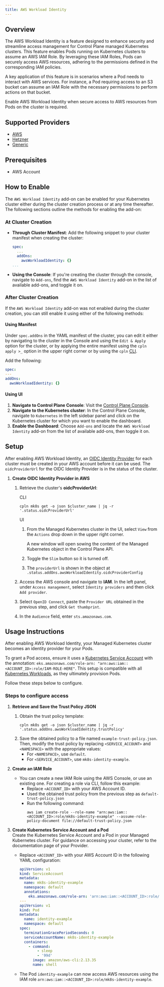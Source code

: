 ```yaml
---
title: AWS Workload Identity
---
```


## Overview

The AWS Workload Identity is a feature designed to enhance security and streamline access management for Control Plane managed Kubernetes clusters. This feature enables Pods running on Kubernetes clusters to assume an AWS IAM Role. By leveraging these IAM Roles, Pods can securely access AWS resources, adhering to the permissions defined in the corresponding IAM policies.

A key application of this feature is in scenarios where a Pod needs to interact with AWS services. For instance, a Pod requiring access to an S3 bucket can assume an IAM Role with the necessary permissions to perform actions on that bucket.

Enable AWS Workload Identity when secure access to AWS resources from Pods on the cluster is required.

## Supported Providers

- [AWS](/self-hosted/mk8s/aws)
- [Hetzner](/self-hosted/mk8s/hetzner)
- [Generic](/self-hosted/mk8s/generic)

## Prerequisites

- AWS Account

## How to Enable

The `AWS Workload Identity` add-on can be enabled for your Kubernetes cluster either during the cluster creation process or at any time thereafter. The following sections outline the methods for enabling the add-on:

### At Cluster Creation

- **Through Cluster Manifest**: Add the following snippet to your cluster manifest when creating the cluster:

  ```yaml YAML
  spec:
    ...
    addOns:
      awsWorkloadIdentity: {}
  ...
  ```

- **Using the Console**: If you're creating the cluster through the console, navigate to `Add-ons`, find the `AWS Workload Identity` add-on in the list of available add-ons, and toggle it on.

### After Cluster Creation

If the `AWS Workload Identity` add-on was not enabled during the cluster creation, you can still enable it using either of the following methods:

#### Using Manifest

Under `spec.addOns` in the YAML manifest of the cluster, you can edit it either by navigating to the cluster in the Console and using the `Edit & Apply` option for the cluster, or by applying the entire manifest using the `cpln apply >_` option in the upper right corner or by using the `cpln` [CLI](/reference/cli).

Add the following:

```yaml YAML
spec:
---
addOns:
  awsWorkloadIdentity: {}
```

#### Using UI

1. **Navigate to Control Plane Console**: Visit the [Control Plane Console](https://console.cpln.io/console/).
2. **Navigate to the Kubernetes cluster**: In the Control Plane Console, navigate to `Kubernetes` in the left sidebar panel and click on the Kubernetes cluster for which you want to enable the dashboard.
3. **Enable the Dashboard**: Choose `Add-ons` and locate the `AWS Workload Identity` add-on from the list of available add-ons, then toggle it on.

## Setup

After enabling AWS Workload Identity, an [OIDC Identity Provider](https://docs.aws.amazon.com/IAM/latest/UserGuide/id_roles_providers_create_oidc.html) for each cluster must be created in your AWS account before it can be used.
The `oidcProviderUrl` for the OIDC Identity Provider is in the status of the cluster.

1. **Create OIDC Identity Provider in AWS**

   1. Retrieve the cluster's **oidcProviderUrl**:

      CLI

      ```
      cpln mk8s get -o json $cluster_name | jq -r '.status.oidcProviderUrl'
      ```

      UI

      1. From the Managed Kubernetes cluster in the UI, select `View` from the `Actions` drop down in the upper right corner.

         A new window will open sowing the content of the Managed Kubernetes object in the Control Plane API.

      1. Toggle the `Slim` button so it is turned off.
      1. The `providerUrl` is shown in the object at `.status.addOns.awsWorkloadIdentity.oidcProviderConfig`

   1. Access the AWS console and navigate to **IAM**. In the left panel, under `Access management`, select `Identity providers` and then click `Add provider`.
   1. Select `OpenID Connect`, paste the `Provider URL` obtained in the previous step, and click `Get thumbprint`.
   1. In the `Audience` field, enter `sts.amazonaws.com`.

## Usage Instructions

After enabling AWS Workload Identity, your Managed Kubernetes cluster becomes an identity provider for your Pods.

To grant a Pod access, ensure it uses a [Kubernetes Service Account](https://kubernetes.io/docs/tasks/configure-pod-container/configure-service-account/) with the annotation: `eks.amazonaws.com/role-arn: "arn:aws:iam::<ACCOUNT_ID>:role/IAM-ROLE-HERE"`. This setup is compatible with all [Kubernetes Workloads](https://kubernetes.io/docs/concepts/workloads/), as they ultimately provision Pods.

Follow these steps below to configure.

### Steps to configure access

1. **Retrieve and Save the Trust Policy JSON**

   1. Obtain the trust policy template:
      ```
      cpln mk8s get -o json $cluster_name | jq -r '.status.addOns.awsWorkloadIdentity.trustPolicy'
      ```
   1. Save the obtained policy to a file named `example-trust-policy.json`. Then, modify the trust policy by replacing
      `<SERVICE_ACCOUNT>` and `<NAMESPACE>` with the appropriate values:
      - For `<NAMESPACE>`, use `default`.
      - For `<SERVICE_ACCOUNT>`, use `mk8s-identity-example`.

1. **Create an IAM Role**
   - You can create a new IAM Role using the AWS Console, or use an existing one. For creating a role via CLI, follow this example:
     - Replace `<ACCOUNT_ID>` with your AWS Account ID.
     - Used the obtained trust policy from the previous step as `default-trust-policy.json`
     - Run the following command:
       ```
       aws iam create-role --role-name "arn:aws:iam::<ACCOUNT_ID>:role/mk8s-identity-example" --assume-role-policy-document file://default-trust-policy.json
       ```
1. **Create Kubernetes Service Account and a Pod**  
   Create the Kubernetes Service Account and a Pod in your Managed Kubernetes cluster. For guidance on accessing your cluster, refer to the documentation page of your Provider.

   - Replace `<ACCOUNT_ID>` with your AWS Account ID in the following YAML configuration:

     ```yaml YAML
     apiVersion: v1
     kind: ServiceAccount
     metadata:
       name: mk8s-identity-example
       namespace: default
       annotations:
         eks.amazonaws.com/role-arn: 'arn:aws:iam::<ACCOUNT_ID>:role/mk8s-identity-example'
     ---
     apiVersion: v1
     kind: Pod
     metadata:
       name: identity-example
       namespace: default
     spec:
       terminationGracePeriodSeconds: 0
       serviceAccountName: mk8s-identity-example
       containers:
         - command:
             - sleep
             - '99d'
           image: amazon/aws-cli:2.13.35
           name: shell
     ```

   - The Pod `identity-example` can now access AWS resources using the IAM role `arn:aws:iam::<ACCOUNT_ID>:role/mk8s-identity-example`.
